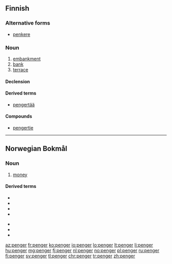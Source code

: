 ==Finnish==

===Alternative forms===
* [[penkere]]

===Noun===
{{fi-noun}}

# [[embankment]]
# [[bank]]
# [[terrace]]

====Declension====
{{fi-decl-askel|pe|ng|nk|er|ä}}

====Derived terms====
* [[pengertää]]

====Compounds====
* [[pengertie]]

----

==Norwegian Bokmål==
{{wikipedia|lang=no}}

===Noun===
{{head|nb|noun|g=p|definite plural|pengene}}

# [[money]]

====Derived terms====
{{top2}}
* {{l|nb|bompenger}}
* {{l|nb|feriepenger}}
* {{l|nb|lommepenger}}
* {{l|nb|løsepenger}}
{{mid2}}
* {{l|nb|pengepung}}
* {{l|nb|pengeskap}}
* {{l|nb|pengesum}}
{{bottom}}

[[az:penger]]
[[fr:penger]]
[[ko:penger]]
[[io:penger]]
[[lo:penger]]
[[lt:penger]]
[[li:penger]]
[[hu:penger]]
[[mg:penger]]
[[fj:penger]]
[[nl:penger]]
[[no:penger]]
[[pl:penger]]
[[ru:penger]]
[[fi:penger]]
[[sv:penger]]
[[tl:penger]]
[[chr:penger]]
[[tr:penger]]
[[zh:penger]]